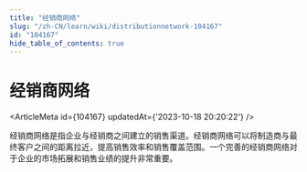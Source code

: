 ```yaml
---
title: "经销商网络"
slug: "/zh-CN/learn/wiki/distributionnetwork-104167"
id: "104167"
hide_table_of_contents: true
---
```



<Breadcrumbs current="经销商网络" />

# 经销商网络

<ArticleMeta id={104167} updatedAt={'2023-10-18 20:20:22'} />
<div className='border-solid border-b border-t-0 my-4 border-[var(--ifm-color-gray-300)]' />

经销商网络是指企业与经销商之间建立的销售渠道。经销商网络可以将制造商与最终客户之间的距离拉近，提高销售效率和销售覆盖范围。一个完善的经销商网络对于企业的市场拓展和销售业绩的提升非常重要。
